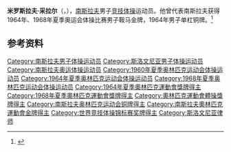 {{NoteTA|G1=Sports}}
'''米罗斯拉夫·采拉尔'''（{{lang-sl|Miroslav Cerar}}，{{bd|1939年|10月28日||}}），[[南斯拉夫|南斯拉夫]]男子[[竞技体操|竞技体操]]运动员。他曾代表南斯拉夫获得1964年、1968年夏季奥运会体操比赛男子鞍马金牌，1964年男子单杠铜牌。<ref>{{Cite web|title=Miroslav CERAR|url=https://www.olympic.org/miroslav-cerar|accessdate=2021-03-28|work=International Olympic Committee}}</ref>

== 参考资料 ==
{{reflist}}

{{奥林匹克运动会体操比赛男子鞍马冠军}}
{{世界體操錦標賽男子鞍馬冠軍}}
{{世界體操錦標賽男子雙槓冠軍}}

{{Authority control}}
{{DEFAULTSORT:Cerar, Miroslav}}
[[Category:南斯拉夫男子体操运动员|Category:南斯拉夫男子体操运动员]]
[[Category:斯洛文尼亚男子体操运动员|Category:斯洛文尼亚男子体操运动员]]
[[Category:南斯拉夫奥运体操运动员|Category:南斯拉夫奥运体操运动员]]
[[Category:1960年夏季奥林匹克运动会体操运动员|Category:1960年夏季奥林匹克运动会体操运动员]]
[[Category:1964年夏季奥林匹克运动会体操运动员|Category:1964年夏季奥林匹克运动会体操运动员]]
[[Category:1968年夏季奥林匹克运动会体操运动员|Category:1968年夏季奥林匹克运动会体操运动员]]
[[Category:1964年夏季奧林匹克運動會獎牌得主|Category:1964年夏季奧林匹克運動會獎牌得主]]
[[Category:1968年夏季奧林匹克運動會獎牌得主|Category:1968年夏季奧林匹克運動會獎牌得主]]
[[Category:奧林匹克運動會體操獎牌得主|Category:奧林匹克運動會體操獎牌得主]]
[[Category:南斯拉夫奥林匹克运动会铜牌得主|Category:南斯拉夫奥林匹克运动会铜牌得主]]
[[Category:南斯拉夫奧林匹克運動會金牌得主|Category:南斯拉夫奧林匹克運動會金牌得主]]
[[Category:世界竞技体操锦标赛奖牌得主|Category:世界竞技体操锦标赛奖牌得主]]
[[Category:斯洛文尼亚律师|Category:斯洛文尼亚律师]]